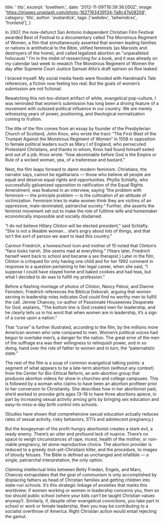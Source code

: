   title: ' tits',
  excerpt: 'lovethem.',
  date: '2012-11-09T16:39:36.050Z',
  image: 'https://images.unsplash.com/photo-1627163439134-7a8c47e08208',
  category: 'tits',
  author: 'avatardick',
  tags: ['webdev', 'tailwindcss', 'frontend'],
}

In 2007, the now-defunct San Antonio Independent Christian Film Festival awarded Best of Festival to a documentary called The Monstrous Regiment of Women, a film that simultaneously asserted that women leading families or nations is antithetical to the Bible, vilified feminists (as Marxists and destroyers of the home), and called legalized abortion an “unparalleled holocaust.” I’m in the midst of researching for a book, and it was already on my calendar last week to rewatch The Monstrous Regiment of Women the day after Supreme Court Justice Samuel Alito’s draft opinion on Roe leaked.

I braced myself. My social media feeds were flooded with Handmaid’s Tale references, a fiction now feeling too real. But the goals of women’s submission are not fictional.

Rewatching this not-too-distant artifact of white, evangelical pop-culture, I was reminded that women’s submission has long been a driving feature of a movement with outsized political influence in our country. We are merely witnessing years of power, positioning, and theological normalization coming to fruition.

The title of the film comes from an essay by founder of the Presbyterian Church of Scotland, John Knox, who wrote the tract: “The First Blast of the Trumpet Against the Monstrous Regiment of Women” in 1558 in opposition to female political leaders such as Mary I of England, who persecuted Protestant Christians, and thanks to whom, Knox had found himself exiled and out of a job. Knox wrote: “how abominable before God is the Empire or Rule of a wicked woman, yea, of a traiteresse and bastard.”

Next, the film leaps forward to damn modern feminism. Christians, the narrator says, cannot be egalitarians — those who believe all people are equal and deserve equal rights and opportunities. Phyllis Schlafly, who successfully galvanized opposition to ratification of the Equal Rights Amendment, was featured in an interview, saying “the problem with feminism — the principle problem — is the cultivation of an attitude of victimization. Feminism tries to make women think they are victims of an oppressive, male-dominated, patriarchal society.” Further, she asserts the feminist movement set out to make the role of fulltime wife and homemaker economically impossible and socially disdained.

“I do not believe Hillary Clinton will be elected president,” said Schlafly. “She is not a likeable woman… she’s angry about lots of things, and that isn’t the sort of person we want to lead this country.”

Carmon Friedrich, a homeschool icon and mother of 10 noted that Clinton’s “face looks harsh. She seems mad at everything.” (Years later, Friedrich herself went back to school and became a sex therapist.) Later in the film, Clinton is critiqued for only having one child and for her 1992 comment in response to a question pertaining to her legal career, when she said, “I suppose I could have stayed home and baked cookies and had teas, but what I decided to do was to fulfill my profession.”

Before a flashing montage of photos of Clinton, Nancy Pelosi, and Dianne Feinstein, Friedrich references the Biblical Deborah, arguing that women serving in leadership roles indicates God could find no worthy men to fulfill the call. Jennie Chancey, co-author of Passionate Housewives Desperate for God, explains, “The bottom line is God created men for leadership, and he clearly tells us in his word that when women are in leadership, it’s a sign of a curse upon a nation.”

That “curse” is further illustrated, according to the film, by the millions more American women who vote compared to men. Women’s political voices had begun to overtake men’s, a danger for the nation. The great error of the men of the suffrage era was their willingness to relinquish power, and in so doing, hand over the role of father to women and in turn, the “paternalistic state.”

The rest of the film is a soup of common evangelical talking points: a segment of what appears to be a late-term abortion (without any context) from the Center for Bio-Ethical Reform, an anti-abortion group that produces abortion videos for show in churches and college campuses. This is followed by a woman who claims to have been an abortion profiteer prior to her conversion to Christianity. She describes how in her abortionist past, she’d worked to provoke girls ages 13–18 to have three abortions apiece, in part by increasing sexual activity among girls by bringing sex education and easy-to-miss-a-day birth control into schools.

(Studies have shown that comprehensive sexual education actually reduces rates of sexual activity, risky behaviors, STI’s and adolescent pregnancy.)

But the boogeyman of the profit-hungry abortionist creates a stark evil, a ready enemy. There’s an utter and profound lack of nuance. There’s no space to weigh circumstances of rape, incest, health of the mother, or non-viable pregnancy, let alone reproductive choice. The abortion provider is reduced to a greedy (not-yet-Christian) killer, and the procedure, to images of bloody fetuses. The Bible is defined as unchanged and infallible — a single, patriarchal interpretation, the only option.

Claiming intellectual links between Betty Friedan, Engels, and Marx, Chancey extrapolates that the goal of communism is only accomplished by displacing fathers as head of Christian families and getting children into state-run schools. It’s this strategic linkage of anxieties that marks this worldview: if women working or women in leadership concerns you, then so too should public school (where your kids can’t be taught Christian values anyway!). Similarly, if, despite other evangelical convictions, you take part in school or work or female leadership, then you may be contributing to a socialist overthrow of America. Right Christian action would entail rejecting the gamut.
